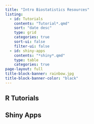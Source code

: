 ```yaml
---
title: "Intro Biostatistics Resources"
listing:
  - id: Tutorials
    contents: "Tutorial*.qmd"
    sort: "date desc"
    type: grid
    categories: true
    sort-ui: false
    filter-ui: false
  - id: shiny-apps
    contents: "*shiny*.qmd"
    type: table
    categories: true
page-layout: full
title-block-banner: rainbow.jpg
title-block-banner-color: "black"
---
```


## R Tutorials

:::{#Tutorials}
:::

## Shiny Apps

:::{#shiny-apps}
:::
